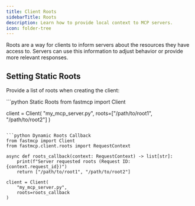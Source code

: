 ```yaml
---
title: Client Roots
sidebarTitle: Roots
description: Learn how to provide local context to MCP servers.
icon: folder-tree
---
```



<VersionBadge version="2.0.0" />

Roots are a way for clients to inform servers about the resources they have access to. Servers can use this information to adjust behavior or provide more relevant responses.

## Setting Static Roots

Provide a list of roots when creating the client:

<CodeGroup>
```python Static Roots
from fastmcp import Client

client = Client(
    "my_mcp_server.py", 
    roots=["/path/to/root1", "/path/to/root2"]
)
```

```python Dynamic Roots Callback
from fastmcp import Client
from fastmcp.client.roots import RequestContext

async def roots_callback(context: RequestContext) -> list[str]:
    print(f"Server requested roots (Request ID: {context.request_id})")
    return ["/path/to/root1", "/path/to/root2"]

client = Client(
    "my_mcp_server.py", 
    roots=roots_callback
)
```
</CodeGroup>


